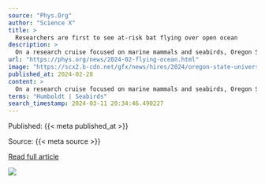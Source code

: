```yaml
---
source: "Phys.Org"
author: "Science X"
title: >
  Researchers are first to see at-risk bat flying over open ocean
description: >
  On a research cruise focused on marine mammals and seabirds, Oregon State University scientists earned an unexpected bonus: The first-ever documented sighting of a hoary bat flying over the open ocean.
url: "https://phys.org/news/2024-02-flying-ocean.html"
image: "https://scx2.b-cdn.net/gfx/news/hires/2024/oregon-state-universit.jpg"
published_at: 2024-02-28
content: >
  On a research cruise focused on marine mammals and seabirds, Oregon State University scientists earned an unexpected bonus: The first-ever documented sighting of a hoary bat flying over the open ocea… [+4353 chars]
terms: "Humboldt | Seabirds"
search_timestamp: 2024-03-11 20:34:46.490227
---
```



Published: {{< meta published_at >}}


Source: {{< meta source >}}


[Read full article]({{< meta url >}}){target='_blank'}



![](`r rmarkdown::metadata$image[1]`)
